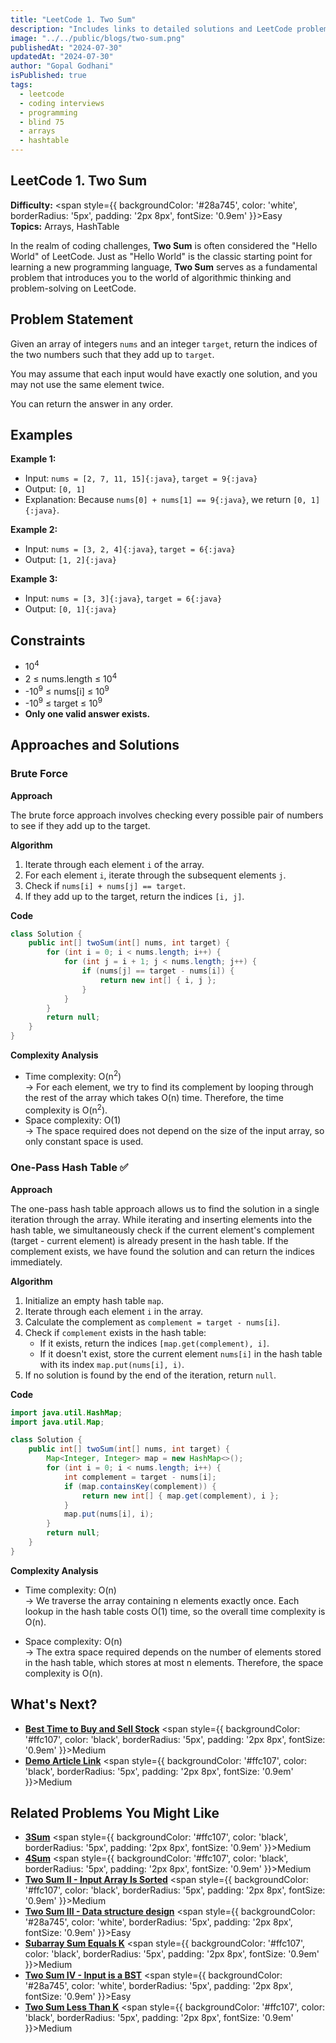 ```yaml
---
title: "LeetCode 1. Two Sum"
description: "Includes links to detailed solutions and LeetCode problem pages."
image: "../../public/blogs/two-sum.png"
publishedAt: "2024-07-30"
updatedAt: "2024-07-30"
author: "Gopal Godhani"
isPublished: true
tags:
  - leetcode
  - coding interviews
  - programming
  - blind 75
  - arrays
  - hashtable
---
```


## LeetCode 1. Two Sum

**Difficulty:** <span style={{ backgroundColor: '#28a745', color: 'white', borderRadius: '5px', padding: '2px 8px', fontSize: '0.9em' }}>Easy</span>  
**Topics:** Arrays, HashTable

In the realm of coding challenges, **Two Sum** is often considered the "Hello World" of LeetCode. Just as "Hello World" is the classic starting point for learning a new programming language, **Two Sum** serves as a fundamental problem that introduces you to the world of algorithmic thinking and problem-solving on LeetCode.

## Problem Statement

Given an array of integers `nums` and an integer `target`, return the indices of the two numbers such that they add up to `target`.

You may assume that each input would have exactly one solution, and you may not use the same element twice.

You can return the answer in any order.

## Examples

**Example 1:**

- Input: `nums = [2, 7, 11, 15]{:java}`, `target = 9{:java}`
- Output: `[0, 1]`
- Explanation: Because `nums[0] + nums[1] == 9{:java}`, we return `[0, 1]{:java}`.

**Example 2:**

- Input: `nums = [3, 2, 4]{:java}`, `target = 6{:java}`
- Output: `[1, 2]{:java}`

**Example 3:**

- Input: `nums = [3, 3]{:java}`, `target = 6{:java}`
- Output: `[0, 1]{:java}`

## Constraints

- 10<sup>4</sup>
- 2 ≤ nums.length ≤ 10<sup>4</sup>
- -10<sup>9</sup> ≤ nums[i] ≤ 10<sup>9</sup>
- -10<sup>9</sup> ≤ target ≤ 10<sup>9</sup>
- **Only one valid answer exists.**

## Approaches and Solutions

### Brute Force

**Approach**

The brute force approach involves checking every possible pair of numbers to see if they add up to the target.

**Algorithm**

1. Iterate through each element `i` of the array.
2. For each element `i`, iterate through the subsequent elements `j`.
3. Check if `nums[i] + nums[j] == target`.
4. If they add up to the target, return the indices `[i, j]`.

**Code**

```java title="Java"
class Solution {
    public int[] twoSum(int[] nums, int target) {
        for (int i = 0; i < nums.length; i++) {
            for (int j = i + 1; j < nums.length; j++) {
                if (nums[j] == target - nums[i]) {
                    return new int[] { i, j };
                }
            }
        }
        return null;
    }
}
```

**Complexity Analysis**

- Time complexity: O(n<sup>2</sup>)  
  → For each element, we try to find its complement by looping through the rest of the array which takes O(n) time. Therefore, the time complexity is O(n<sup>2</sup>).
- Space complexity: O(1)  
  → The space required does not depend on the size of the input array, so only constant space is used.

### One-Pass Hash Table ✅

**Approach**

The one-pass hash table approach allows us to find the solution in a single iteration through the array. While iterating and inserting elements into the hash table, we simultaneously check if the current element's complement (target - current element) is already present in the hash table. If the complement exists, we have found the solution and can return the indices immediately.

**Algorithm**

1. Initialize an empty hash table `map`.
2. Iterate through each element `i` in the array.
3. Calculate the complement as `complement = target - nums[i]`.
4. Check if `complement` exists in the hash table:
   - If it exists, return the indices `[map.get(complement), i]`.
   - If it doesn't exist, store the current element `nums[i]` in the hash table with its index `map.put(nums[i], i)`.
5. If no solution is found by the end of the iteration, return `null`.

**Code**

```java title="Java"
import java.util.HashMap;
import java.util.Map;

class Solution {
    public int[] twoSum(int[] nums, int target) {
        Map<Integer, Integer> map = new HashMap<>();
        for (int i = 0; i < nums.length; i++) {
            int complement = target - nums[i];
            if (map.containsKey(complement)) {
                return new int[] { map.get(complement), i };
            }
            map.put(nums[i], i);
        }
        return null;
    }
}
```

**Complexity Analysis**

- Time complexity: O(n)  
  → We traverse the array containing n elements exactly once. Each lookup in the hash table costs O(1) time, so the overall time complexity is O(n).

- Space complexity: O(n)  
  → The extra space required depends on the number of elements stored in the hash table, which stores at most n elements. Therefore, the space complexity is O(n).

## What's Next?

- [**Best Time to Buy and Sell Stock**](https://leetcode.com/problems/best-time-to-buy-and-sell-stock/) <span style={{ backgroundColor: '#ffc107', color: 'black', borderRadius: '5px', padding: '2px 8px', fontSize: '0.9em' }}>Medium</span>
- [**Demo Article Link**](/blogs/blind-75-leetcode-questions) <span style={{ backgroundColor: '#ffc107', color: 'black', borderRadius: '5px', padding: '2px 8px', fontSize: '0.9em' }}>Medium</span>

## Related Problems You Might Like

- [**3Sum**](https://leetcode.com/problems/3sum/) <span style={{ backgroundColor: '#ffc107', color: 'black', borderRadius: '5px', padding: '2px 8px', fontSize: '0.9em' }}>Medium</span>
- [**4Sum**](https://leetcode.com/problems/4sum/description/) <span style={{ backgroundColor: '#ffc107', color: 'black', borderRadius: '5px', padding: '2px 8px', fontSize: '0.9em' }}>Medium</span>
- [**Two Sum II - Input Array Is Sorted**](https://leetcode.com/problems/two-sum-ii-input-array-is-sorted/description/) <span style={{ backgroundColor: '#ffc107', color: 'black', borderRadius: '5px', padding: '2px 8px', fontSize: '0.9em' }}>Medium</span>
- [**Two Sum III - Data structure design**](https://leetcode.com/problems/two-sum-iii-data-structure-design/description/) <span style={{ backgroundColor: '#28a745', color: 'white', borderRadius: '5px', padding: '2px 8px', fontSize: '0.9em' }}>Easy</span>
- [**Subarray Sum Equals K**](https://leetcode.com/problems/subarray-sum-equals-k/description/) <span style={{ backgroundColor: '#ffc107', color: 'black', borderRadius: '5px', padding: '2px 8px', fontSize: '0.9em' }}>Medium</span>
- [**Two Sum IV - Input is a BST**](https://leetcode.com/problems/two-sum-iv-input-is-a-bst/description/) <span style={{ backgroundColor: '#28a745', color: 'white', borderRadius: '5px', padding: '2px 8px', fontSize: '0.9em' }}>Easy</span>
- [**Two Sum Less Than K**](https://leetcode.com/problems/two-sum-less-than-k/description/) <span style={{ backgroundColor: '#ffc107', color: 'black', borderRadius: '5px', padding: '2px 8px', fontSize: '0.9em' }}>Medium</span>
